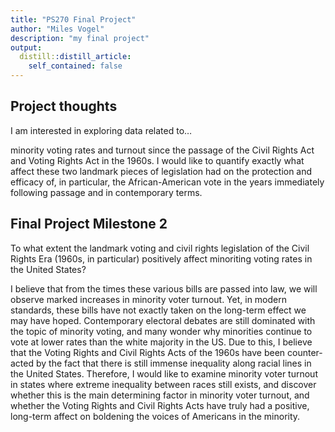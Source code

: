 ```yaml
---
title: "PS270 Final Project"
author: "Miles Vogel"
description: "my final project"
output:
  distill::distill_article:
    self_contained: false
---
```




## Project thoughts

I am interested in exploring data related to...

minority voting rates and turnout since the passage of the Civil Rights Act and Voting Rights Act in the 1960s. I would like to quantify exactly what affect these two landmark pieces of legislation had on the protection and efficacy of, in particular, the African-American vote in the years immediately following passage and in contemporary terms. 

## Final Project Milestone 2

To what extent the landmark voting and civil rights legislation of the Civil Rights Era (1960s, in particular) positively affect minoriting voting rates in the United States?

I believe that from the times these various bills are passed into law, we will observe marked increases in minority voter turnout. Yet, in modern standards, these bills have not exactly taken on the long-term effect we may have hoped. Contemporary electoral debates are still dominated with the topic of minority voting, and many wonder why minorities continue to vote at lower rates than the white majority in the US. Due to this, I believe that the Voting Rights and Civil Rights Acts of the 1960s have been counter-acted by the fact that there is still immense inequality along racial lines in the United States. Therefore, I would like to examine minority voter turnout in states where extreme inequality between races still exists, and discover whether this is the main determining factor in minority voter turnout, and whether the Voting Rights and Civil Rights Acts have truly had a positive, long-term affect on boldening the voices of Americans in the minority. 

